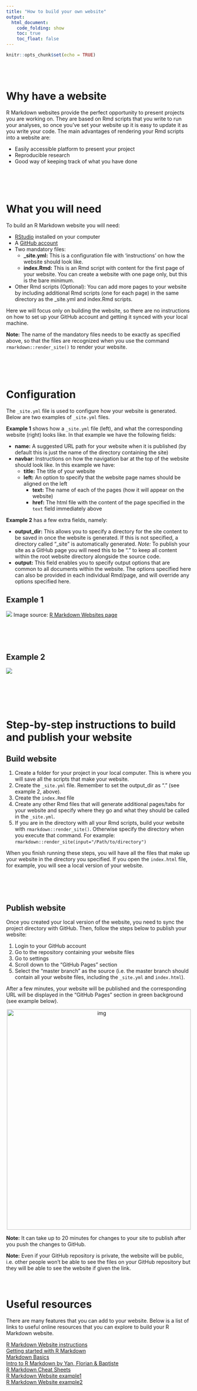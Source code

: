 ```yaml
---
title: "How to build your own website"
output: 
  html_document:
    code_folding: show
    toc: true
    toc_float: false
---
```


```r
knitr::opts_chunk$set(echo = TRUE)
```

<br><br>

# Why have a website
R Markdown websites provide the perfect opportunity to present projects you are working on. They are based on Rmd scripts that you write to run your analyses, so once you’ve set your website up it is easy to update it as you write your code. The main advantages of rendering your Rmd scripts into a website are:

-	Easily accessible platform to present your project
-	Reproducible research
-	Good way of keeping track of what you have done

<br><br><br>

# What you will need
To build an R Markdown website you will need:

  - [RStudio](https://rstudio.com/products/rstudio/download/) installed on your computer
  - A [GitHub account](https://github.com/)
 - Two mandatory files: 
    - **\_site.yml:** This is a configuration file with ‘instructions’ on how the website should look like.
    - **index.Rmd:** This is an Rmd script with content for the first page of your website. You can create a website with one page only, but this is the bare minimum.
  - Other Rmd scripts (Optional): You can add more pages to your website by including additional Rmd scripts (one for each page) in the same directory as the _site.yml and index.Rmd scripts.

Here we will focus only on building the website, so there are no instructions on how to set up your GitHub account and getting it synced with your local machine.

**Note:** The name of the mandatory files needs to be exactly as specified above, so that the files are recognized when you use the command `rmarkdown::render_site()` to render your website.

<br><br><br>

# Configuration {.tabset }
The `_site.yml` file is used to configure how your website is generated. Below are two examples of `_site.yml` files.

 
**Example 1** shows how a `_site.yml` file (left), and what the corresponding website (right) looks like. In that example we have the following fields:

  - **name:** A suggested URL path for your website when it is published (by default this is just the name of the directory containing the site)
  - **navbar**: Instructions on how the navigation bar at the top of the website should look like. In this example we have:
    - **title:** The title of your website
    - **left:** An option to specify that the website page names should be aligned on the left
        - **text:** The name of each of the pages (how it will appear on the website)
        - **href:** The html file with the content of the page specified in the `text` field immediately above

**Example 2** has a few extra fields, namely:

- **output_dir:** This allows you to specify a directory for the site content to be saved in once the website is generated. If this is not specified, a directory called "_site" is automatically generated. *Note:* To publish your site as a GitHub page you will need this to be "." to keep all content within the root website directory alongside the source code.
- **output:** This field enables you to specify output options that are common to all documents within the website. The options specified here can also be provided in each individual Rmd/page, and will override any options specified here.

## Example 1


![](images/yaml_example1.png)
Image source: [R Markdown Websites page](https://rmarkdown.rstudio.com/lesson-13.html)

  

<br><br><br>

## Example 2

![](images/yaml_example2.png)


<br><br><br><br>

# Step-by-step instructions to build and publish your website {.tabset }
## Build website
1.	Create a folder for your project in your local computer. This is where you will save all the scripts that make your website.
2.	Create the `_site.yml` file. Remember to set the output_dir as "." (see example 2, above).
3. Create the `index.Rmd` file
4.	Create any other Rmd files that will generate additional pages/tabs for your website and specify where they go and what they should be called in the `_site.yml`.
5.	If you are in the directory with all your Rmd scripts, build your website with `rmarkdown::render_site()`. Otherwise specify the directory when you execute that command. For example: `rmarkdown::render_site(input="/Path/to/directory")`

When you finish running these steps, you will have all the files that make up your website in the directory you specified. If you open the `index.html` file, for example, you will see a local version of your website. 

<br><br><br>

## Publish website
Once you created your local version of the website, you need to sync the project directory with GitHub. Then, follow the steps below to publish your website:

1. Login to your GitHub account
2. Go to the repository containing your website files
3. Go to settings
4. Scroll down to the "GitHub Pages" section
5. Select the "master branch" as the source (i.e. the master branch should contain all your website files, including the `_site.yml` and `index.html`).

After a few minutes, your website will be published and the corresponding URL will be displayed in the "GitHub Pages" section in green background (see example below). 

<center>
<img src="/Users/j.revez/Documents/workshops_tutorials/example_website/images/site_URL.png" alt="img" width="500" height="600">
</center>


**Note:** It can take up to 20 minutes for changes to your site to publish after you push the changes to GitHub.

**Note:** Even if your GitHub repository is private, the website will be public, i.e. other people won't be able to see the files on your GitHub repository but they will be able to see the website if given the link.
<br><br><br>

# Useful resources
There are many features that you can add to your website. Below is a list of links to useful online resources that you can explore to build your R Markdown website.

[R Markdown Website instructions](https://bookdown.org/yihui/rmarkdown/rmarkdown-site.html)  
[Getting started with R Markdown](https://rmarkdown.rstudio.com/lesson-2.html)   
[Markdown Basics](https://rmarkdown.rstudio.com/authoring_basics.html)  
[Intro to R Markdown by Yan, Florian & Baptiste](https://github.com/holtzy/Talk/blob/master/2018/Introduction_to_Rmarkdown.pdf)   
[R Markdown Cheat Sheets](https://rstudio.com/resources/cheatsheets/)  
[R Markdown Website example1](https://www.emilyzabor.com/tutorials/rmarkdown_websites_tutorial.html)  
[R Markdown Website example2](https://jules32.github.io/rmarkdown-website-tutorial/index.html)
